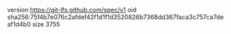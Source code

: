 version https://git-lfs.github.com/spec/v1
oid sha256:75f4b7e076c2afdef42f1d1f1d3520826b7368dd367faca3c757ca7deaf1d4b0
size 3755
